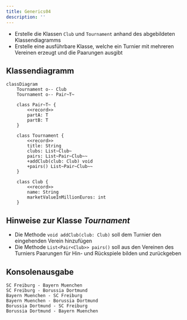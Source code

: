 ```yaml
---
title: Generics04
description: ''
---
```



- Erstelle die Klassen `Club` und `Tournament` anhand des abgebildeten
  Klassendiagramms
- Erstelle eine ausführbare Klasse, welche ein Turnier mit mehreren Vereinen
  erzeugt und die Paarungen ausgibt

## Klassendiagramm

```mermaid
classDiagram
    Tournament o-- Club
    Tournament o-- Pair~T~

    class Pair~T~ {
        <<record>>
        partA: T
        partB: T
    }

    class Tournament {
        <<record>>
        title: String
        clubs: List~Club~
        pairs: List~Pair~Club~~
        +addClub(club: Club) void
        +pairs() List~Pair~Club~~
    }

    class Club {
        <<record>>
        name: String
        marketValueInMillionEuros: int
    }
```

## Hinweise zur Klasse _Tournament_

- Die Methode `void addClub(club: Club)` soll dem Turnier den eingehenden Verein
  hinzufügen
- Die Methode `List<Pair<Club>> pairs()` soll aus den Vereinen des Turniers
  Paarungen für Hin- und Rückspiele bilden und zurückgeben

## Konsolenausgabe

```console
SC Freiburg - Bayern Muenchen
SC Freiburg - Borussia Dortmund
Bayern Muenchen - SC Freiburg
Bayern Muenchen - Borussia Dortmund
Borussia Dortmund - SC Freiburg
Borussia Dortmund - Bayern Muenchen
```

<Exercise pullRequest="65" branchSuffix="generics/04" />
